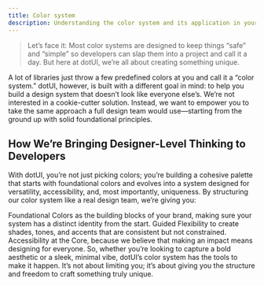 ---
title: Color system
description: Understanding the color system and its application in your project.
---

> Let’s face it: Most color systems are designed to keep things “safe” and “simple” so developers can slap them into a project and call it a day. But here at dotUI, we’re all about creating something unique.

A lot of libraries just throw a few predefined colors at you and call it a “color system.” dotUI, however, is built with a different goal in mind: to help you build a design system that doesn’t look like everyone else’s. We’re not interested in a cookie-cutter solution. Instead, we want to empower you to take the same approach a full design team would use—starting from the ground up with solid foundational principles.

## How We’re Bringing Designer-Level Thinking to Developers

With dotUI, you’re not just picking colors; you’re building a cohesive palette that starts with foundational colors and evolves into a system designed for versatility, accessibility, and, most importantly, uniqueness. By structuring our color system like a real design team, we’re giving you:

Foundational Colors as the building blocks of your brand, making sure your system has a distinct identity from the start.
Guided Flexibility to create shades, tones, and accents that are consistent but not constrained.
Accessibility at the Core, because we believe that making an impact means designing for everyone.
So, whether you’re looking to capture a bold aesthetic or a sleek, minimal vibe, dotUI’s color system has the tools to make it happen. It’s not about limiting you; it’s about giving you the structure and freedom to craft something truly unique.
